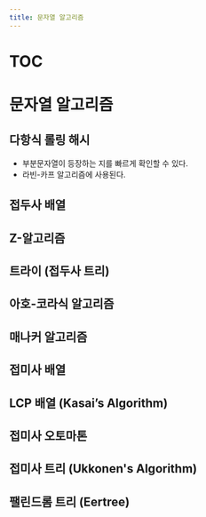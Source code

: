 ```yaml
---
title: 문자열 알고리즘
---
```


# TOC

# 문자열 알고리즘

## 다항식 롤링 해시

- 부분문자열이 등장하는 지를 빠르게 확인할 수 있다.
- 라빈-카프 알고리즘에 사용된다.

## 접두사 배열

## Z-알고리즘

## 트라이 (접두사 트리)

## 아호-코라식 알고리즘

## 매나커 알고리즘

## 접미사 배열

## LCP 배열 (Kasai’s Algorithm)

## 접미사 오토마톤

## 접미사 트리 (Ukkonen's Algorithm)

## 팰린드롬 트리 (Eertree)
